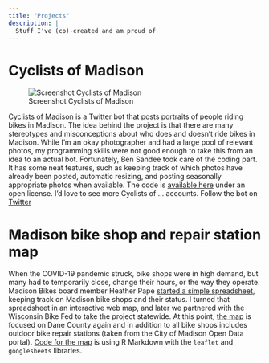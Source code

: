 ```yaml
---
title: "Projects"
description: |
  Stuff I've (co)-created and am proud of
---
```


# Cyclists of Madison

![Screenshot Cyclists of Madison](img/screenshot_cyclists_msn.png)

[Cyclists of Madison](https://twitter.com/cyclists_of_msn) is a Twitter bot that posts portraits of people riding bikes in Madison. The idea behind the project is that there are many stereotypes and misconceptions about who does and doesn't ride bikes in Madison. While I'm an okay photographer and had a large pool of relevant photos, my programming skills were not good enough to take this from an idea to an actual bot. Fortunately, Ben Sandee took care of the coding part. It has some neat features, such as keeping track of which photos have already been posted, automatic resizing, and posting seasonally appropriate photos when available. The code is [available here](https://github.com/madisonbikes/cyclists_of_msn) under an open license. I'd love to see more Cyclists of ... accounts. Follow the bot on [Twitter](https://twitter.com/cyclists_of_msn)

# Madison bike shop and repair station map

When the COVID-19 pandemic struck, bike shops were in high demand, but many had to temporarily close, change their hours, or the way they operate. Madison Bikes board member Heather Pape [started a simple spreadsheet](https://www.madisonbikes.org/2020/03/is-my-local-bike-shop-still-open/), keeping track on Madison bike shops and their status. I turned that spreadsheet in an interactive web map, and later we partnered with the Wisconsin Bike Fed to take the project statewide. At this point, [the map](https://www.madisonbikes.org/bike-shop-map/) is focused on Dane County again and in addition to all bike shops includes outdoor bike repair stations (taken from the City of Madison Open Data portal). [Code for the map](https://github.com/vgXhc/madison_bike_shop_map) is using R Markdown with the `leaflet` and  `googlesheets` libraries. 